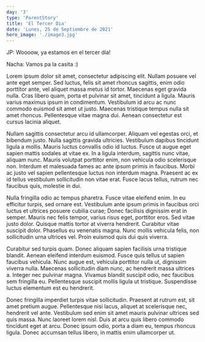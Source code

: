 ```yaml
---
day: '3'
type: 'ParentStory'
title: 'El Tercer Dia'
date: 'Lunes, 25 de Septiembre de 2021'
hero_image: './image3.jpg'
---
```


JP:
Woooow, ya estamos en el tercer día!

Nacha:
Vamos pa la casita :)

Lorem ipsum dolor sit amet, consectetur adipiscing elit. Nullam posuere vel ante eget semper. Sed luctus, felis sit amet rhoncus sagittis, enim odio porttitor ante, vel aliquet massa metus id tortor. Maecenas eget gravida nulla. Cras libero quam, porta et pulvinar sit amet, tincidunt a ligula. Mauris varius maximus ipsum in condimentum. Vestibulum id arcu ac nunc commodo euismod sit amet ut justo. Maecenas tristique tempus nulla sit amet rhoncus. Pellentesque vitae magna dui. Aenean consectetur est cursus lacinia aliquet.

Nullam sagittis consectetur arcu id ullamcorper. Aliquam vel egestas orci, et bibendum justo. Nulla sagittis gravida ultricies. Vestibulum dapibus tincidunt ligula a mollis. Mauris luctus convallis odio id luctus. Fusce ut augue eget sapien mattis sodales at vitae ex. In a ligula interdum, sagittis nunc vitae, aliquam nunc. Mauris volutpat porttitor enim, non vehicula odio scelerisque non. Interdum et malesuada fames ac ante ipsum primis in faucibus. Morbi ac justo vel sapien pellentesque luctus non interdum magna. Praesent ac ex id tellus vestibulum sollicitudin non vitae erat. Fusce lacus tellus, rutrum nec faucibus quis, molestie in dui.

Nulla fringilla odio ac tempus pharetra. Fusce vitae eleifend enim. In eu efficitur turpis, sed ornare est. Vestibulum ante ipsum primis in faucibus orci luctus et ultrices posuere cubilia curae; Donec facilisis dignissim erat in semper. Mauris nec felis tempor, varius risus eget, porttitor eros. Sed vitae justo dolor. Quisque mattis tortor at viverra hendrerit. Curabitur vitae suscipit dolor. Phasellus eu venenatis magna. Nunc mollis vehicula felis, non sollicitudin urna ultrices vel. Proin euismod quis dui quis viverra.

Curabitur sed turpis quam. Donec aliquam sapien facilisis urna tristique blandit. Aenean eleifend interdum euismod. Fusce quis tellus ut sapien faucibus vehicula. Nunc augue est, vehicula porttitor nulla ut, dignissim viverra nulla. Maecenas sollicitudin diam nunc, ac hendrerit massa ultrices a. Integer nec pulvinar magna. Vivamus blandit suscipit odio, nec faucibus sem fringilla eu. Pellentesque suscipit mollis ligula ut tristique. Suspendisse luctus elementum est eu hendrerit.

Donec fringilla imperdiet turpis vitae sollicitudin. Praesent at rutrum est, sit amet pretium augue. Pellentesque nisi lacus, aliquet at scelerisque nec, hendrerit vel ante. Vestibulum sed enim sit amet mauris pulvinar ultrices sed quis massa. Nunc laoreet lorem nisl. Duis at arcu quis libero commodo tincidunt eget at arcu. Donec ipsum odio, porta a diam eu, tempus rhoncus ligula. Donec accumsan tellus libero, in mattis enim ullamcorper ut.
